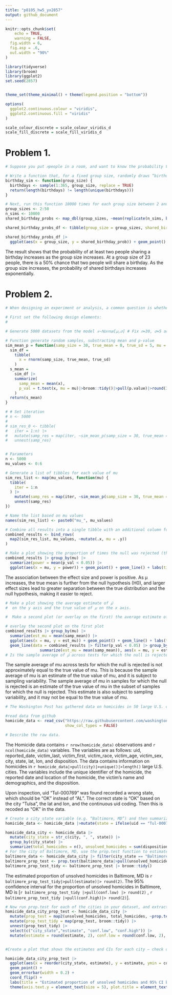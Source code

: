 ```yaml
---
title: "p8105_hw5_yx2857"
output: github_document
---
```


```r
knitr::opts_chunk$set(
	echo = TRUE,
	warning = FALSE,
  fig.width = 6,
  fig.asp = .6,
  out.width = "90%"
)

```

```r
library(tidyverse)
library(broom)
library(ggplot2)
set.seed(2857)


theme_set(theme_minimal() + theme(legend.position = "bottom"))

options(
  ggplot2.continuous.colour = "viridis",
  ggplot2.continuous.fill = "viridis"
)

scale_colour_discrete = scale_colour_viridis_d
scale_fill_discrete = scale_fill_viridis_d
```

# Problem 1. 
```r
# Suppose you put 𝑛people in a room, and want to know the probability that at least two people share a birthday. For simplicity, we’ll assume there are no leap years (i.e. there are only 365 days) and that birthdays are uniformly distributed over the year (which is actually not the case).

# Write a function that, for a fixed group size, randomly draws “birthdays” for each person; checks whether there are duplicate birthdays in the group; and returns TRUE or FALSE based on the result.
birthday_sim <- function(group_size) {
  birthdays <- sample(1:365, group_size, replace = TRUE)
  return(length(birthdays) != length(unique(birthdays)))
}

```

```r
# Next, run this function 10000 times for each group size between 2 and 50. For each group size, compute the probability that at least two people in the group will share a birthday by averaging across the 10000 simulation runs. Make a plot showing the probability as a function of group size, and comment on your results.
group_sizes <- 2:50
n_sims <- 10000
shared_birthday_probs <- map_dbl(group_sizes, ~mean(replicate(n_sims, birthday_sim(.x))))

shared_birthday_probs_df <- tibble(group_size = group_sizes, shared_birthday_prob = shared_birthday_probs)

shared_birthday_probs_df |> 
  ggplot(aes(x = group_size, y = shared_birthday_prob)) + geom_point() + geom_line() + labs(title = "Probability of shared birthday by group size", x = "Group size", y = "Probability of shared birthday")
```
The result shows that the probability of at least two people sharing a birthday increases as the group size increases. At a group size of 23 people, there is a 50% chance that two people will share a birthday. As the group size increases, the probability of shared birthdays increases exponentially.   


# Problem 2.  

```r
# When designing an experiment or analysis, a common question is whether it is likely that a true effect will be detected – put differently, whether a false null hypothesis will be rejected. The probability that a false null hypothesis is rejected is referred to as power, and it depends on several factors, including: the sample size; the effect size; and the error variance. In this problem, you will conduct a simulation to explore power in a one-sample t-test.
 
# First set the following design elements:
# 

# Generate 5000 datasets from the model 𝑥∼𝑁𝑜𝑟𝑚𝑎𝑙[𝜇,𝜎] # Fix 𝑛=30, 𝜎=5 and Set 𝜇=0

# Function generate random samples, substracting mean and p-value
sim_mean_p = function(samp_size = 30, true_mean = 0, true_sd = 5, mu = 0) {
  sim_df = 
    tibble(
      x = rnorm(samp_size, true_mean, true_sd)
    )
  s_mean = 
    sim_df |> 
    summarize(
      samp_mean = mean(x),
      p_val = t.test(x, mu = mu)|>broom::tidy()|>pull(p.value)|>round(3)
    )
  return(s_mean)
}

# # Set iteration
# n <- 5000
# 
# sim_res_0 <- tibble(
#   iter = 1:n) |> 
#   mutate(samp_res = map(iter, ~sim_mean_p(samp_size = 30, true_mean = 0, true_sd = 5, mu = 0))) |> 
#   unnest(samp_res) 


# Parameters
n <- 5000
mu_values <- 0:6

# Generate a list of tibbles for each value of mu
sim_res_list <- map(mu_values, function(mu) {
  tibble(
    iter = 1:n
  ) |> 
    mutate(samp_res = map(iter, ~sim_mean_p(samp_size = 30, true_mean = mu, true_sd = 5, mu = 0))) |> 
    unnest(samp_res)
})

# Name the list based on mu values
names(sim_res_list) <- paste0("mu_", mu_values)

# Combine all results into a single tibble with an additional column for `mu`
combined_results <- bind_rows(
  map2(sim_res_list, mu_values, ~mutate(.x, mu = .y))
)


```


```r
# Make a plot showing the proportion of times the null was rejected (the power of the test) on the y axis and the true value of mu on the x axis. Describe the association between effect size and power.
combined_results |> group_by(mu) |>
  summarize(power = mean(p_val < 0.05)) |> 
  ggplot(aes(x = mu, y = power)) + geom_point() + geom_line() + labs(title = "Power of the test", x = "True value of mu", y = "Proportion of times the null was rejected")
```
The association between the effect size and power is positive. As μ increases, the true mean is further from the null hypothesis (H0), and larger effect sizes lead to greater separation between the true distribution and the null hypothesis, making it easier to reject.  

```r
# Make a plot showing the average estimate of 𝜇̂ 
#  on the y axis and the true value of 𝜇 on the x axis. 

#  Make a second plot (or overlay on the first) the average estimate of 𝜇̂ only in samples for which the null was rejected on the y axis and the true value of 𝜇 on the x axis. Is the sample average of 𝜇̂ across tests for which the null is rejected approximately equal to the true value of 𝜇? Why or why not?

# overlay the second plot on the first plot
combined_results |> group_by(mu) |>
  summarize(est_mu = mean(samp_mean)) |> 
  ggplot(aes(x = mu, y = est_mu)) + geom_point() + geom_line() + labs(title = "Average estimate of mu and average estimate of the null-rejected", x = "True value of mu", y = "Average estimate of mu") + 
  geom_line(data = combined_results |> filter(p_val < 0.05) |> group_by(mu) |>
               summarize(est_mu = mean(samp_mean)), aes(x = mu, y = est_mu), color = "red")
# Is the sample average of 𝜇̂ across tests for which the null is rejected approximately equal to the true value of 𝜇? Why or why not?
```
The sample average of mu across tests for which the null is rejected is not approximately equal to the true value of mu. This is because the sample average of mu is an estimate of the true value of mu, and it is subject to sampling variability. The sample average of mu in samples for which the null is rejected is an estimate of the true value of mu in the subset of samples for which the null is rejected. This estimate is also subject to sampling variability, and it may not be equal to the true value of mu.  

```r
# The Washington Post has gathered data on homicides in 50 large U.S. cities and made the data available through a GitHub repository here. You can read their accompanying article here.

#read data from github
homicide_data <- read_csv("https://raw.githubusercontent.com/washingtonpost/data-homicides/master/homicide-data.csv",
                          show_col_types = FALSE)

# Describe the raw data. 
```
The Homicide data contains `r nrow(homicide_data)` observations and `r ncol(homicide_data)` variables. The variables are as follows: uid, reported_date, victim_last, victim_first, victim_race, victim_age, victim_sex, city, state, lat, lon, and disposition. The data contains information on homicides in `r homicide_data|>pull(city)|>unique()|>length()` large U.S. cities. The variables include the unique identifier of the homicide, the reported date and location of the homicide, the victim's name and demographics, and the disposition.  


Upon inspection, uid "Tul-000769" was found recorded a wrong state, which should be "OK" instead of "AL". The correct state is "OK" based on the city "Tulsa", the lat and lon, and the continuous uid coding. Then this is recoded as "OK" in the data.  
```r
# Create a city_state variable (e.g. “Baltimore, MD”) and then summarize within cities to obtain the total number of homicides and the number of unsolved homicides (those for which the disposition is “Closed without arrest” or “Open/No arrest”).
homicide_data <- homicide_data |>mutate(state = ifelse(uid == "Tul-000769", "OK", state))

homicide_data_city <- homicide_data |> 
  mutate(city_state = str_c(city, ", ", state)) |> 
  group_by(city_state) |> 
  summarize(total_homicides = n(), unsolved_homicides = sum(disposition %in% c("Closed without arrest", "Open/No arrest")))
# For the city of Baltimore, MD, use the prop.test function to estimate the proportion of homicides that are unsolved; save the output of prop.test as an R object, apply the broom::tidy to this object and pull the estimated proportion and confidence intervals from the resulting tidy dataframe.
baltimore_data <- homicide_data_city |> filter(city_state == "Baltimore, MD")
baltimore_prop_test <- prop.test(baltimore_data|>pull(unsolved_homicides), baltimore_data|>pull(total_homicides))
baltimore_prop_test_tidy <- baltimore_prop_test |> broom::tidy()
```
The estimated proportion of unsolved homicides in Baltimore, MD is `r baltimore_prop_test_tidy|>pull(estimate)|> round(2)`. The 95% confidence interval for the proportion of unsolved homicides in Baltimore, MD is [`r baltimore_prop_test_tidy |>pull(conf.low) |> round(2)` , `r baltimore_prop_test_tidy |>pull(conf.high)|> round(2)`].  

```r
# Now run prop.test for each of the cities in your dataset, and extract both the proportion of unsolved homicides and the confidence interval for each. Do this within a “tidy” pipeline, making use of purrr::map, purrr::map2, list columns and unnest as necessary to create a tidy dataframe with estimated proportions and CIs for each city.
homicide_data_city_prop_test <- homicide_data_city |> 
  mutate(prop_test = map2(unsolved_homicides, total_homicides, ~prop.test(.x, .y))) |> 
  mutate(prop_test_tidy = map(prop_test, broom::tidy)) |> 
  unnest(prop_test_tidy) |> 
  select(c("city_state","estimate", "conf.low", "conf.high")) |> 
  mutate(estimate = round(estimate, 2), conf.low = round(conf.low, 2), conf.high = round(conf.high, 2))


#Create a plot that shows the estimates and CIs for each city – check out geom_errorbar for a way to add error bars based on the upper and lower limits. Organize cities according to the proportion of unsolved homicides.

homicide_data_city_prop_test |> 
  ggplot(aes(x = reorder(city_state, estimate), y = estimate, ymin = conf.low, ymax = conf.high)) + 
  geom_point() + 
  geom_errorbar(width = 0.2) + 
  coord_flip() + 
  labs(title = "Estimated proportion of unsolved homicides and 95% CI by city", x = "City, State", y = "Estimated proportion of unsolved homicides") + 
  theme(axis.text.y = element_text(size = 5), plot.title = element_text(size = 10))

```
